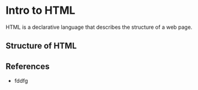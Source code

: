 
<MetadataConfigurer title="Intro to HTML" />

# Intro to HTML

HTML is a declarative language that describes the structure of a web page.

## Structure of HTML

## References

- fddfg
